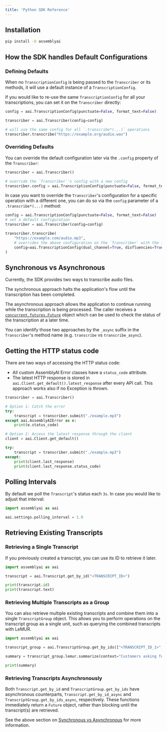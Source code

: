 ```yaml
---
title: 'Python SDK Reference'
---
```


## Installation

```bash title="pip"
pip install -U assemblyai
```

## How the SDK handles Default Configurations

### Defining Defaults

When no `TranscriptionConfig` is being passed to the `Transcriber` or its methods, it will use a default instance of a `TranscriptionConfig`.

If you would like to re-use the same `TranscriptionConfig` for all your transcriptions,
you can set it on the `Transcriber` directly:

```python
config = aai.TranscriptionConfig(punctuate=False, format_text=False)

transcriber = aai.Transcriber(config=config)

# will use the same config for all `.transcribe*(...)` operations
transcriber.transcribe("https://example.org/audio.wav")
```

### Overriding Defaults

You can override the default configuration later via the `.config` property of the `Transcriber`:

```python
transcriber = aai.Transcriber()

# override the `Transcriber`'s config with a new config
transcriber.config = aai.TranscriptionConfig(punctuate=False, format_text=False)
```

In case you want to override the `Transcriber`'s configuration for a specific operation with a different one, you can do so via the `config` parameter of a `.transcribe*(...)` method:

```python
config = aai.TranscriptionConfig(punctuate=False, format_text=False)
# set a default configuration
transcriber = aai.Transcriber(config=config)

transcriber.transcribe(
    "https://example.com/audio.mp3",
    # overrides the above configuration on the `Transcriber` with the following
    config=aai.TranscriptionConfig(dual_channel=True, disfluencies=True)
)
```

## Synchronous vs Asynchronous

Currently, the SDK provides two ways to transcribe audio files.

The synchronous approach halts the application's flow until the transcription has been completed.

The asynchronous approach allows the application to continue running while the transcription is being processed. The caller receives a [`concurrent.futures.Future`](https://docs.python.org/3/library/concurrent.futures.html) object which can be used to check the status of the transcription at a later time.

You can identify those two approaches by the `_async` suffix in the `Transcriber`'s method name (e.g. `transcribe` vs `transcribe_async`).

## Getting the HTTP status code

There are two ways of accessing the HTTP status code:

- All custom AssemblyAI Error classes have a `status_code` attribute.
- The latest HTTP response is stored in `aai.Client.get_default().latest_response` after every API call. This approach works also if no Exception is thrown.

```python
transcriber = aai.Transcriber()

# Option 1: Catch the error
try:
    transcript = transcriber.submit("./example.mp3")
except aai.AssemblyAIError as e:
    print(e.status_code)

# Option 2: Access the latest response through the client
client = aai.Client.get_default()

try:
    transcript = transcriber.submit("./example.mp3")
except:
    print(client.last_response)
    print(client.last_response.status_code)
```

## Polling Intervals

By default we poll the `Transcript`'s status each `3s`. In case you would like to adjust that interval:

```python
import assemblyai as aai

aai.settings.polling_interval = 1.0
```

## Retrieving Existing Transcripts

### Retrieving a Single Transcript

If you previously created a transcript, you can use its ID to retrieve it later.

```python
import assemblyai as aai

transcript = aai.Transcript.get_by_id("<TRANSCRIPT_ID>")

print(transcript.id)
print(transcript.text)
```

### Retrieving Multiple Transcripts as a Group

You can also retrieve multiple existing transcripts and combine them into a single `TranscriptGroup` object. This allows you to perform operations on the transcript group as a single unit, such as querying the combined transcripts with LeMUR.

```python
import assemblyai as aai

transcript_group = aai.TranscriptGroup.get_by_ids(["<TRANSCRIPT_ID_1>", "<TRANSCRIPT_ID_2>"])

summary = transcript_group.lemur.summarize(context="Customers asking for cars", answer_format="TLDR")

print(summary)
```

### Retrieving Transcripts Asynchronously

Both `Transcript.get_by_id` and `TranscriptGroup.get_by_ids` have asynchronous counterparts, `Transcript.get_by_id_async` and `TranscriptGroup.get_by_ids_async`, respectively. These functions immediately return a `Future` object, rather than blocking until the transcript(s) are retrieved.

See the above section on [Synchronous vs Asynchronous](#synchronous-vs-asynchronous) for more information.